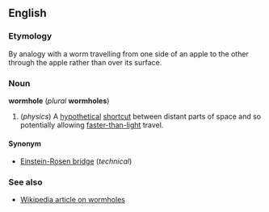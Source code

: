 ==English==
===Etymology===
By analogy with a worm travelling from one side of an apple to the other through the apple rather than over its surface.

===Noun===
'''wormhole''' (''plural'' '''wormholes''')

#(''physics'') A [[hypothetical]] [[shortcut]] between distant parts of space and so potentially allowing [[faster-than-light]] travel.

====Synonym====
*[[Einstein-Rosen bridge]] (''technical'')

===See also===
*[[w:Wormhole|Wikipedia article on wormholes]]
